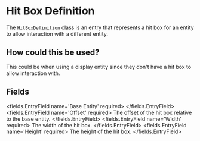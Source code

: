 
# Hit Box Definition

The `HitBoxDefinition` class is an entry that represents a hit box for an entity to allow interaction with a different entity.

## How could this be used?
This could be when using a display entity since they don't have a hit box to allow interaction with.


## Fields

<fields.EntryField name='Base Entity' required>
</fields.EntryField>
<fields.EntryField name='Offset' required>
     The offset of the hit box relative to the base entity.
</fields.EntryField>
<fields.EntryField name='Width' required>
     The width of the hit box.
</fields.EntryField>
<fields.EntryField name='Height' required>
     The height of the hit box.
</fields.EntryField>
